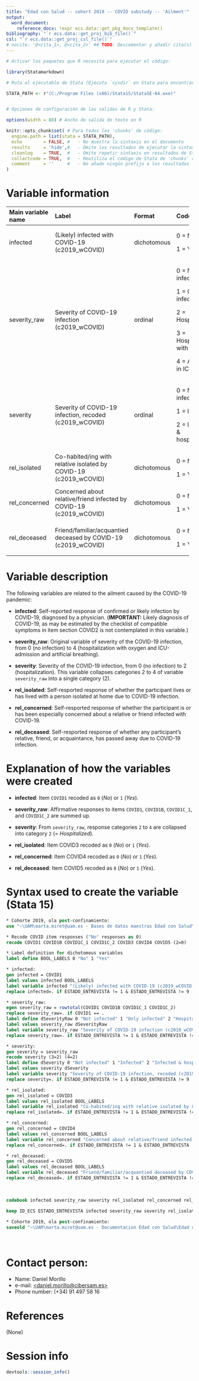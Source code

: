 ```yaml
---
title: "Edad con Salud -- cohort 2019 -- COVID substudy -- 'Ailment'"
output:
  word_document:
    reference_docx: !expr ecs.data::get_pkg_docx_template()
bibliography: "`r ecs.data::get_proj_bib_file()`"
csl: "`r ecs.data::get_proj_csl_file()`"
# nocite: '@<cita_1>, @<cita_2>' ## TODO: Descomentar y añadir cita(s) o borrar campo
---
```


```r
# Activar los paquetes que R necesita para ejecutar el código:

library(Statamarkdown)

# Ruta al ejecutable de Stata (Ejecuta `sysdir` en Stata para encontrar la ruta)

STATA_PATH <- r"(C:/Program Files (x86)/Stata15/StataSE-64.exe)"


# Opciones de configuración de las salidas de R y Stata:

options(width = 88) # Ancho de salida de texto en R

knitr::opts_chunk$set( # Para todos los 'chunks' de código:
  engine.path = list(stata = STATA_PATH),
  echo        = FALSE, #   - No muestra la sintaxis en el documento
  results     = 'hide',#   - Omite los resultados de ejecutar la sintaxis
  cleanlog    = TRUE,  #   - Omite repetir sintaxis en resultados de Stata
  collectcode = TRUE,  #   - Reutiliza el código de Stata de 'chunks' anteriores
  comment     = ''     #   - No añade ningún prefijo a los resultados
)
```

# Variable information

+--------------------+-------------------------------------+-------------+-----------------------------+
| Main variable name | Label                               | Format      | Code                        |
+:===================+:====================================+:============+:============================+
| infected           | (Likely) infected with              | dichotomous | 0 = No;                     |
|                    | COVID-19 (c2019_wCOVID)             |             |                             |
|                    |                                     |             | 1 = Yes                     |
+--------------------+-------------------------------------+-------------+-----------------------------+
| severity_raw       | Severity of COVID-19                | ordinal     | 0 = Not infected;           |
|                    | infection (c2019_wCOVID)            |             |                             |
|                    |                                     |             | 1 = Only infected;          |
|                    |                                     |             |                             |
|                    |                                     |             | 2 = Hospitalized;           |
|                    |                                     |             |                             |
|                    |                                     |             | 3 = Hospitalized with O2;   |
|                    |                                     |             |                             |
|                    |                                     |             | 4 = Admitted in ICU         |
+--------------------+-------------------------------------+-------------+-----------------------------+
| severity           | Severity of COVID-19 infection,     | ordinal     | 0 = Not infected;           |
|                    | recoded (c2019_wCOVID)              |             |                             |
|                    |                                     |             | 1 = Infected;               |
|                    |                                     |             |                             |
|                    |                                     |             | 2 = Infected & hospitalized |
+--------------------+-------------------------------------+-------------+-----------------------------+
| rel_isolated       | Co-habited/ing with relative        | dichotomous | 0 = No;                     |
|                    | isolated by COVID-19 (c2019_wCOVID) |             |                             |
|                    |                                     |             | 1 = Yes                     |
+--------------------+-------------------------------------+-------------+-----------------------------+
| rel_concerned      | Concerned about relative/friend     | dichotomous | 0 = No;                     |
|                    | infected by COVID-19 (c2019_wCOVID) |             |                             |
|                    |                                     |             | 1 = Yes                     |
+--------------------+-------------------------------------+-------------+-----------------------------+
| rel_deceased       | Friend/familiar/acquantied deceased | dichotomous | 0 = No;                     |
|                    | by COVID-19 (c2019_wCOVID)          |             |                             |
|                    |                                     |             | 1 = Yes                     |
+--------------------+-------------------------------------+-------------+-----------------------------+

# Variable description

The following variables are related to the ailment caused by
the COVID-19 pandemic:

* **infected**: Self-reported response of confirmed or likely infection by
  COVID-19, diagnosed by a physician. (**IMPORTANT:** Likely diagnosis of
  COVID-19, as may be estimated by the checklist of compatible symptoms in
  item section COVID2 is not contemplated in this variable.)

* **severity_raw**: Original variable of severity of the COVID-19 infection,
  from 0 (no infection) to 4 (hospitalization with oxygen and ICU-admission
  and artificial breathing).

* **severity**: Severity of the COVID-19 infection, from 0 (no infection)
  to 2 (hospitalization). This variable collapses categories 2 to 4 of variable
  `severity_raw` into a single category (2).

* **rel_isolated**: Self-resported response of whether the participant lives or
  has lived with a person isolated at home due to COVID-19 infection.

* **rel_concerned**: Self-resported response of whether the participant is or
  has been especially concerned about a relative or friend infected with
  COVID-19.

* **rel_deceased**: Self-resported response of whether any participant’s
  relative, friend, or acquaintance, has passed away due to COVID-19 infection.

# Explanation of how the variables were created

* **infected**: Item `COVID1` recoded as `0` (*No*) or `1` (*Yes*).

* **severity_raw**: Affirmative responses to items `COVID1`, `COVID1B`,
  `COVID1C_1`, and `COVID1C_2` are summed up.

* **severity**: From `severity_raw`, response categories `2` to `4` are
  collapsed into category `2` (= *Hospitalized*).

* **rel_isolated**: Item COVID3 recoded as `0` (*No*) or `1` (*Yes*).

* **rel_concerned**: Item COVID4 recoded as `0` (*No*) or `1` (*Yes*).

* **rel_deceased**: Item COVID5 recoded as `0` (*No*) or `1` (*Yes*).

# Syntax used to create the variable (Stata 15)

```stata
* Cohorte 2019, ola post-confinamiento:
use "~\UAM\marta.miret@uam.es - Bases de datos maestras Edad con Salud\Subestudio_COVID\Edad_con_salud_Fichero_Completo.dta"
```

```stata
* Recode COVID item responses ("No" responses as 0)
recode COVID1 COVID1B COVID1C_1 COVID1C_2 COVID3 COVID4 COVID5 (2=0)

* Label definition for dichotomous variables
label define BOOL_LABELS 0 "No" 1 "Yes"

* infected:
gen infected = COVID1
label values infected BOOL_LABELS
label variable infected "(Likely) infected with COVID-19 (c2019_wCOVID)"
replace infected=. if ESTADO_ENTREVISTA != 1 & ESTADO_ENTREVISTA != 9

* severity_raw:
egen severity_raw = rowtotal(COVID1 COVID1B COVID1C_1 COVID1C_2)
replace severity_raw=. if COVID1 == .
label define dSeverityRaw 0 "Not infected" 1 "Only infected" 2 "Hospitalized" 3 "Hospitalized with O2" 4 "Admitted in ICU"
label values severity_raw dSeverityRaw
label variable severity_raw "Severity of COVID-19 infection (c2019_wCOVID)"
replace severity_raw=. if ESTADO_ENTREVISTA != 1 & ESTADO_ENTREVISTA != 9

* severity:
gen severity = severity_raw
recode severity (3=2) (4=2)
label define dSeverity 0 "Not infected" 1 "Infected" 2 "Infected & hospitalized"
label values severity dSeverity
label variable severity "Severity of COVID-19 infection, recoded (c2019_wCOVID)"
replace severity=. if ESTADO_ENTREVISTA != 1 & ESTADO_ENTREVISTA != 9

* rel_isolated:
gen rel_isolated = COVID3
label values rel_isolated BOOL_LABELS
label variable rel_isolated "Co-habited/ing with relative isolated by COVID-19 (c2019_wCOVID)"
replace rel_isolated=. if ESTADO_ENTREVISTA != 1 & ESTADO_ENTREVISTA != 9

* rel_concerned:
gen rel_concerned = COVID4
label values rel_concerned BOOL_LABELS
label variable rel_concerned "Concerned about relative/friend infected by COVID-19 (c2019_wCOVID)"
replace rel_concerned=. if ESTADO_ENTREVISTA != 1 & ESTADO_ENTREVISTA != 9

* rel_deceased:
gen rel_deceased = COVID5
label values rel_deceased BOOL_LABELS
label variable rel_deceased "Friend/familiar/acquantied deceased by COVID-19 (c2019_wCOVID)"
replace rel_deceased=. if ESTADO_ENTREVISTA != 1 & ESTADO_ENTREVISTA != 9
```

<br> <!--# Salto de línea (i.e. párrafo vacío); añadir donde se necesite -->

```stata
codebook infected severity_raw severity rel_isolated rel_concerned rel_deceased
```

```stata
keep ID_ECS ESTADO_ENTREVISTA infected severity_raw severity rel_isolated rel_concerned rel_deceased

* Cohorte 2019, ola post-confinamiento:
saveold "~\UAM\marta.miret@uam.es - Documentacion Edad con Salud\Edad con salud - Subestudio COVID\Outcomes\Outcome datasets\Outcome_ailment.dta", replace version(13)
```

<br>

# Contact person:

-   Name: Daniel Morillo
-   e-mail: [\<daniel.morillo\@cibersam.es\>](mailto:daniel.morillo@cibersam.es){.email}
-   Phone number: (+34) 91 497 58 16

# References

(None)

\newpage

# Session info

```r
devtools::session_info()
```

